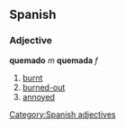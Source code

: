 == Spanish == 
=== Adjective === 
'''quemado''' ''m'' '''quemada''' ''f'' 
# [[burnt]] 
# [[burned-out]]
# [[annoyed]]
[[Category:Spanish adjectives]]